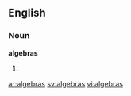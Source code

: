 ==English==

===Noun===
'''algebras'''

# {{plural of|[[algebra]]}}

[[ar:algebras]]
[[sv:algebras]]
[[vi:algebras]]